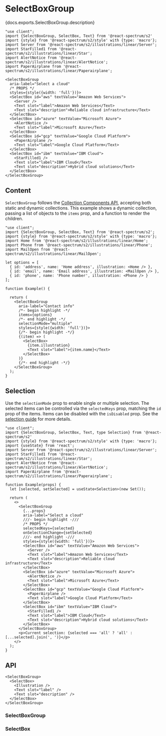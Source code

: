 


# SelectBoxGroup <VersionBadge version="alpha" />

<PageDescription>{docs.exports.SelectBoxGroup.description}</PageDescription>

```tsx render docs={docs.exports.SelectBoxGroup} links={docs.links} props={['selectionMode', 'orientation', 'isDisabled']}
"use client";
import {SelectBoxGroup, SelectBox, Text} from '@react-spectrum/s2'
import {style} from '@react-spectrum/s2/style' with {type: 'macro'};
import Server from '@react-spectrum/s2/illustrations/linear/Server';
import StarFilled1 from '@react-spectrum/s2/illustrations/linear/Star';
import AlertNotice from '@react-spectrum/s2/illustrations/linear/AlertNotice';
import PaperAirplane from '@react-spectrum/s2/illustrations/linear/Paperairplane';

<SelectBoxGroup
  aria-label="Select a cloud"
  /* PROPS */
  styles={style({width: 'full'})}>
  <SelectBox id="aws" textValue="Amazon Web Services">
    <Server />
    <Text slot="label">Amazon Web Services</Text>
    <Text slot="description">Reliable cloud infrastructure</Text>
  </SelectBox>
  <SelectBox id="azure" textValue="Microsoft Azure">
    <AlertNotice />
    <Text slot="label">Microsoft Azure</Text>
  </SelectBox>
  <SelectBox id="gcp" textValue="Google Cloud Platform">
    <PaperAirplane />
    <Text slot="label">Google Cloud Platform</Text>
  </SelectBox>
  <SelectBox id="ibm" textValue="IBM Cloud">
    <StarFilled1 />
    <Text slot="label">IBM Cloud</Text>
    <Text slot="description">Hybrid cloud solutions</Text>
  </SelectBox>
</SelectBoxGroup>
```

## Content

`SelectBoxGroup` follows the [Collection Components API](collections.html?component=SelectBoxGroup), accepting both static and dynamic collections. This example shows a dynamic collection, passing a list of objects to the `items` prop, and a function to render the children.

```tsx render
"use client";
import {SelectBoxGroup, SelectBox, Text} from '@react-spectrum/s2';
import {style} from '@react-spectrum/s2/style' with {type: 'macro'};
import Home from '@react-spectrum/s2/illustrations/linear/Home';
import Phone from '@react-spectrum/s2/illustrations/linear/Phone';
import MailOpen from '@react-spectrum/s2/illustrations/linear/MailOpen';

let options = [
  { id: 'address', name: 'Home address', illustration: <Home /> },
  { id: 'email', name: 'Email address', illustration: <MailOpen /> },
  { id: 'phone', name: 'Phone number', illustration: <Phone /> }
];

function Example() {

  return (
    <SelectBoxGroup
      aria-label="Contact info"
      /*- begin highlight -*/
      items={options}
      /*- end highlight -*/
      selectionMode="multiple"
      styles={style({width: 'full'})}>
      {/*- begin highlight -*/}
      {(item) => (
        <SelectBox>
          {item.illustration}
          <Text slot="label">{item.name}</Text>
        </SelectBox>
      )}
      {/*- end highlight -*/}
    </SelectBoxGroup>
  );
}
```

## Selection

Use the `selectionMode` prop to enable single or multiple selection. The selected items can be controlled via the `selectedKeys` prop, matching the `id` prop of the items. Items can be disabled with the `isDisabled` prop. See the [selection guide](selection.html?component=SelectBoxGroup) for more details.

```tsx render docs={docs.exports.SelectBoxGroup} links={docs.links} props={['selectionMode', 'disallowEmptySelection']} initialProps={{selectionMode: 'multiple'}} wide
"use client";
import {SelectBoxGroup, SelectBox, Text, type Selection} from '@react-spectrum/s2'
import {style} from '@react-spectrum/s2/style' with {type: 'macro'};
import {useState} from 'react';
import Server from '@react-spectrum/s2/illustrations/linear/Server';
import StarFilled1 from '@react-spectrum/s2/illustrations/linear/Star';
import AlertNotice from '@react-spectrum/s2/illustrations/linear/AlertNotice';
import PaperAirplane from '@react-spectrum/s2/illustrations/linear/Paperairplane';

function Example(props) {
  let [selected, setSelected] = useState<Selection>(new Set());

  return (
    <>
      <SelectBoxGroup
        {...props}
        aria-label="Select a cloud"
        ///- begin highlight -///
        /* PROPS */
        selectedKeys={selected}
        onSelectionChange={setSelected}
        ///- end highlight -///
        styles={style({width: 'full'})}>
        <SelectBox id="aws" textValue="Amazon Web Services">
          <Server />
          <Text slot="label">Amazon Web Services</Text>
          <Text slot="description">Reliable cloud infrastructure</Text>
        </SelectBox>
        <SelectBox id="azure" textValue="Microsoft Azure">
          <AlertNotice />
          <Text slot="label">Microsoft Azure</Text>
        </SelectBox>
        <SelectBox id="gcp" textValue="Google Cloud Platform">
          <PaperAirplane />
          <Text slot="label">Google Cloud Platform</Text>
        </SelectBox>
        <SelectBox id="ibm" textValue="IBM Cloud">
          <StarFilled1 />
          <Text slot="label">IBM Cloud</Text>
          <Text slot="description">Hybrid cloud solutions</Text>
        </SelectBox>
      </SelectBoxGroup>
      <p>Current selection: {selected === 'all' ? 'all' : [...selected].join(', ')}</p>
    </>
  );
}
```

## API

```tsx links={{SelectBoxGroup: '#selectboxgroup', SelectBox: '#selectbox'}}
<SelectBoxGroup>
  <SelectBox>
    <Illustration />
    <Text slot="label" />
    <Text slot="description" />
  </SelectBox>
</SelectBoxGroup>
```

### SelectBoxGroup

<PropTable component={docs.exports.SelectBoxGroup} links={docs.links} />

### SelectBox

<PropTable component={docs.exports.SelectBox} links={docs.links} />
